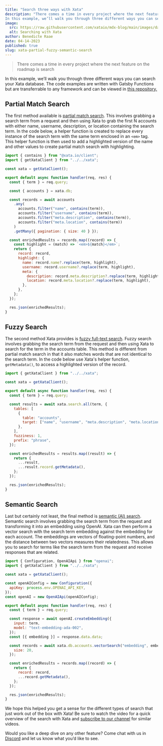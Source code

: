 ```yaml
---
title: "Search three ways with Xata"
description: "There comes a time in every project where the next feature on the roadmap is search.
In this example, we’ll walk you through three different ways you can search your Xata database."
image:
  src: https://raw.githubusercontent.com/xataio/mdx-blog/main/images/database-platforms-trend.png
  alt: Searching with Xata
author: Benedicte Raae
date: 04-14-2023
published: true
slug: xata-partial-fuzzy-semantic-search
---
```


<ArticleVideo platform="youtube" src="https://www.youtube.com/embed/Y554vsvDO7s" />

> There comes a time in every project where the next feature on the roadmap is search

In this example, we’ll walk you through three different ways you can search your Xata database.  The code examples are written with Gatsby Functions but are transferrable to any framework and can be viewed in [this repository.](https://github.com/queen-raae/xata-search-three-ways-demo)

## Partial Match Search

The first method available is [partial match search](https://xata.io/docs/typescript-client/filtering#partial-match). This involves grabbing a search term from a request and then using Xata to grab the first N accounts with either name, username, description, or location containing the search term. In the code below, a helper function is created to replace every instance of the search term with the same term enclosed in an `<em>` tag. This helper function is then used to add a highlighted version of the name and other values to create partial match search with highlighting.

```jsx
import { contains } from "@xata.io/client";
import { getXataClient } from "../../xata";

const xata = getXataClient();

export default async function handler(req, res) {
  const { term } = req.query;

  const { accounts } = xata.db;

  const records = await accounts
    .any(
      accounts.filter("name", contains(term)),
      accounts.filter("username", contains(term)),
      accounts.filter("meta.description", contains(term)),
      accounts.filter("meta.location", contains(term))
    )
    .getMany({ pagination: { size: 40 } });

  const enrichedResults = records.map((record) => {
    const highlight = (match) => `<em>${match}</em>`;
    return {
      record: record,
      highlight: {
        name: record.name?.replace(term, highlight),
        username: record.username?.replace(term, highlight),
        meta: {
          description: record.meta.description?.replace(term, highlight),
          location: record.meta.location?.replace(term, highlight),
        },
      },
    };
  });

  res.json(enrichedResults);
}
```

## Fuzzy Search

The second method Xata provides is [fuzzy full-text search](https://xata.io/docs/typescript-client/search). Fuzzy search involves grabbing the search term from the request and then using Xata to search for the term in the accounts table. This method is different from partial match search in that it also matches words that are not identical to the search term. In the code below use Xata's helper function, `getMetadata()`, to access a highlighted version of the record.

```jsx
import { getXataClient } from "../../xata";

const xata = getXataClient();

export default async function handler(req, res) {
  const { term } = req.query;

  const results = await xata.search.all(term, {
    tables: [
      {
        table: "accounts",
        target: ["name", "username", "meta.description", "meta.location"],
      },
    ],
    fuzziness: 1,
    prefix: "phrase",
  });

  const enrichedResults = results.map((result) => {
    return {
      ...result,
      ...result.record.getMetadata(),
    };
  });

  res.json(enrichedResults);
}
```

## Semantic Search

Last but certainly not least, the final method is [semantic (AI) search](https://xata.io/docs/typescript-client/vector-search). Semantic search involves grabbing the search term from the request and transforming it into an embedding using OpenAI. Xata can then perform a vector search with the search term embedding against the embedding for each account. The embeddings are vectors of floating-point numbers, and the distance between two vectors measures their relatedness. This allows you to search for terms like the search term from the request and receive responses that are related.

```jsx
import { Configuration, OpenAIApi } from "openai";
import { getXataClient } from "../../xata";

const xata = getXataClient();

const openAIConfig = new Configuration({
  apiKey: process.env.OPENAI_API_KEY,
});
const openAI = new OpenAIApi(openAIConfig);

export default async function handler(req, res) {
  const { term } = req.query;

  const response = await openAI.createEmbedding({
    input: term,
    model: "text-embedding-ada-002",
  });
  const [{ embedding }] = response.data.data;

  const records = await xata.db.accounts.vectorSearch("embedding", embedding, {
    size: 20,
  });

  const enrichedResults = records.map((record) => {
    return {
      record: record,
      ...record.getMetadata(),
    };
  });

  res.json(enrichedResults);
}
```

We hope this helped you get a sense for the different types of search that just work out of the box with Xata! Be sure to watch the video for a quick overview of the search with Xata and [subscribe to our channel](https://www.youtube.com/@xataio) for similar videos.

Would you like a deep dive on any other feature? Come chat with us in [Discord](https://xata.io/discord) and let us know what you’d like to see.
